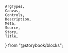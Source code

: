     ArgTypes,
    Canvas,
    Controls,
    Description,
    Meta,
    Source,
    Story,
    Title,
} from "@storybook/blocks";


<Meta of={stories} />
<Title of={stories} />
<Description of={Menu} />

## Example

<Canvas
    sourceState="shown"
    of={stories.Default}
/>
